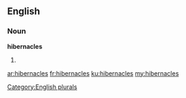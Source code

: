 ==English==

===Noun===
'''hibernacles'''

# {{plural of|hibernacle}}

[[Category:English plurals]]

[[ar:hibernacles]]
[[fr:hibernacles]]
[[ku:hibernacles]]
[[my:hibernacles]]